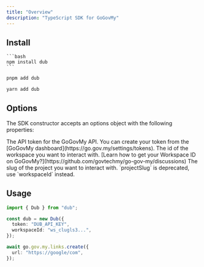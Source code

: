 ```yaml
---
title: "Overview"
description: "TypeScript SDK for GoGovMy"
---
```


## Install

<Tabs>
  <Tab title="npm">

    ```bash
    npm install dub
    ```

  </Tab>
  
  <Tab title="pnpm">
  
  ```bash 
  pnpm add dub 
  ```
  
  </Tab>
  
  <Tab title="yarn">
  
  ```bash
  yarn add dub 
  ```
  
  </Tab>
</Tabs>

## Options

The SDK constructor accepts an options object with the following properties:

<ParamField body="token" type="string" required>
  The API token for the GoGovMy API. You can create your token from the [GoGovMy
  dashboard](https://go.gov.my/settings/tokens).
</ParamField>

<ParamField body="workspaceId" type="string" required>
  The id of the workspace you want to interact with. [Learn how to get your
  Workspace ID on GoGovMy?](https://github.com/govtechmy/go-gov-my/discussions)
</ParamField>

<ParamField body="projectSlug" type="string">
  The slug of the project you want to interact with. `projectSlug` is
  deprecated, use `workspaceId` instead.
</ParamField>

## Usage

```typescript
import { Dub } from "dub";

const dub = new Dub({
  token: "DUB_API_KEY",
  workspaceId: "ws_clugls3...",
});

await go.gov.my.links.create({
  url: "https://google/com",
});
```
